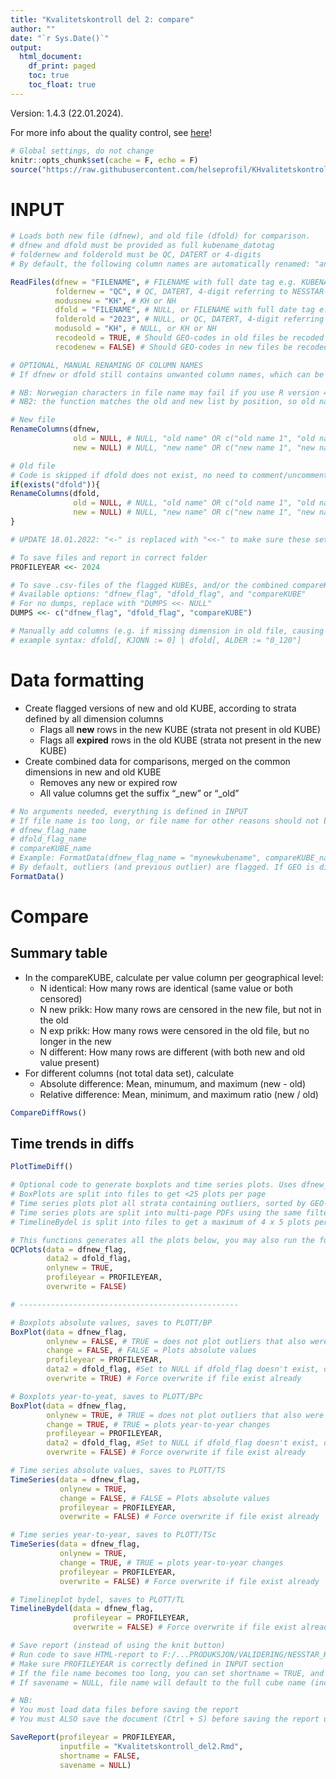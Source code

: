 ```yaml
---
title: "Kvalitetskontroll del 2: compare"
author: ""
date: "`r Sys.Date()`"
output:
  html_document: 
    df_print: paged
    toc: true
    toc_float: true
---
```

<style type="text/css">
.main-container {
  max-width: 80% !important;
  margin: auto;
}
</style>

Version: 1.4.3 (22.01.2024). 

For more info about the quality control, see [here](https://helseprofil.github.io/manual/faq-khvalitetskontroll.html)!

```r
# Global settings, do not change
knitr::opts_chunk$set(cache = F, echo = F)
source("https://raw.githubusercontent.com/helseprofil/KHvalitetskontroll/main/R/load_packages_functions.R")
```

# INPUT

```r
# Loads both new file (dfnew), and old file (dfold) for comparison. 
# dfnew and dfold must be provided as full kubename_datotag
# foldernew and folderold must be QC, DATERT or 4-digits
# By default, the following column names are automatically renamed: "antall", "Crude", "Adjusted", "sumteller", "sumnevner", "smr", "FLx", "utdanningsnivå" (only for R version < 4.2)

ReadFiles(dfnew = "FILENAME", # FILENAME with full date tag e.g. KUBENAVN_YYYY-MM-DD-hh-dd
          foldernew = "QC", # QC, DATERT, 4-digit referring to NESSTAR-folder, or foldername (e.g. "KH2024NESSTAR_pre2024_omkod2024GEO")
          modusnew = "KH", # KH or NH
          dfold = "FILENAME", # NULL, or FILENAME with full date tag e.g. KUBENAVN_YYYY-MM-DD-hh-dd
          folderold = "2023", # NULL, or QC, DATERT, 4-digit referring to NESSTAR-folder, or foldername (e.g. "KH2024NESSTAR_pre2024_omkod2024GEO")
          modusold = "KH", # NULL, or KH or NH
          recodeold = TRUE, # Should GEO-codes in old files be recoded to comply with current GEO?
          recodenew = FALSE) # Should GEO-codes in new files be recoded to comply with current GEO?
```

```r
# OPTIONAL, MANUAL RENAMING OF COLUMN NAMES
# If dfnew or dfold still contains unwanted column names, which can be checked by names(dfnew) or names(dfold), this can be manually changed by editing `old` and `new` arguments in the the code below:

# NB: Norwegian characters in file name may fail if you use R version 4.2+. In that case, use column position (numeric) to indicate old name (e.g. 1 = first column, be careful to select the correct column!).
# NB2: the function matches the old and new list by position, so old name #1 is replaced with new name #1 etc. 

# New file
RenameColumns(dfnew, 
              old = NULL, # NULL, "old name" OR c("old name 1", "old name 2", etc), OR column position (numeric)
              new = NULL) # NULL, "new name" OR c("new name 1", "new name 2", etc)

# Old file
# Code is skipped if dfold does not exist, no need to comment/uncomment. 
if(exists("dfold")){
RenameColumns(dfold, 
              old = NULL, # NULL, "old name" OR c("old name 1", "old name 2", etc), OR column position (numeric)
              new = NULL) # NULL, "new name" OR c("new name 1", "new name 2", etc) 
}
```

```r
# UPDATE 18.01.2022: "<-" is replaced with "<<-" to make sure these settings are applied when saving the report. 

# To save files and report in correct folder
PROFILEYEAR <<- 2024

# To save .csv-files of the flagged KUBEs, and/or the combined compareKUBE, use this option
# Available options: "dfnew_flag", "dfold_flag", and "compareKUBE"
# For no dumps, replace with "DUMPS <<- NULL"
DUMPS <<- c("dfnew_flag", "dfold_flag", "compareKUBE")

# Manually add columns (e.g. if missing dimension in old file, causing all rows to be identified as "new")
# example syntax: dfold[, KJONN := 0] | dfold[, ALDER := "0_120"]
```

# Data formatting

- Create flagged versions of new and old KUBE, according to strata defined by all dimension columns
    - Flags all **new** rows in the new KUBE (strata not present in old KUBE)
    - Flags all **expired** rows in the old KUBE (strata not present in the new KUBE)
- Create combined data for comparisons, merged on the common dimensions in new and old KUBE
    - Removes any new or expired row
    - All value columns get the suffix "_new" or "_old"

```r
# No arguments needed, everything is defined in INPUT
# If file name is too long, or file name for other reasons should not be the default, there are three name arguments that can be used:
# dfnew_flag_name
# dfold_flag_name
# compareKUBE_name
# Example: FormatData(dfnew_flag_name = "mynewkubename", compareKUBE_name = "mycomparekube")
# By default, outliers (and previous outlier) are flagged. If GEO is different between files, this throws an error. If so, use the argument outlier = FALSE to turn of outlier detection.
FormatData()
```

# Compare

## Summary table

- In the compareKUBE, calculate per value column per geographical level:
    - N identical: How many rows are identical (same value or both censored)
    - N new prikk: How many rows are censored in the new file, but not in the old
    - N exp prikk: How many rows were censored in the old file, but no longer in the new
    - N different: How many rows are different (with both new and old value present)
- For different columns (not total data set), calculate
    - Absolute difference: Mean, minumum, and maximum (new - old)
    - Relative difference: Mean, minimum, and maximum ratio (new / old) 
    
```r
CompareDiffRows()
```

## Time trends in diffs
```r
PlotTimeDiff()
```

```r
# Optional code to generate boxplots and time series plots. Uses dfnew_flag and dfold_flag, so you must run FormatData() first. 
# BoxPlots are split into files to get <25 plots per page
# Time series plots plot all strata containing outliers, sorted by GEO-code. New outliers are indicated with red, and old outliers with blue. 
# Time series plots are split into multi-page PDFs using the same filter as boxplots. 
# TimelineBydel is split into files to get a maximum of 4 x 5 plots per page, one column per kommune

# This functions generates all the plots below, you may also run the functions individually
QCPlots(data = dfnew_flag,
        data2 = dfold_flag,
        onlynew = TRUE,
        profileyear = PROFILEYEAR,
        overwrite = FALSE)

# -------------------------------------------------

# Boxplots absolute values, saves to PLOTT/BP
BoxPlot(data = dfnew_flag,
        onlynew = FALSE, # TRUE = does not plot outliers that also were outliers last year
        change = FALSE, # FALSE = Plots absolute values
        profileyear = PROFILEYEAR,
        data2 = dfold_flag, #Set to NULL if dfold_flag doesn't exist, only used for label
        overwrite = TRUE) # Force overwrite if file exist already

# Boxplots year-to-yeat, saves to PLOTT/BPc
BoxPlot(data = dfnew_flag,
        onlynew = TRUE, # TRUE = does not plot outliers that also were outliers last year
        change = TRUE, # TRUE = plots year-to-year changes
        profileyear = PROFILEYEAR,
        data2 = dfold_flag, #Set to NULL if dfold_flag doesn't exist, only used for label
        overwrite = FALSE) # Force overwrite if file exist already

# Time series absolute values, saves to PLOTT/TS
TimeSeries(data = dfnew_flag,
           onlynew = TRUE,
           change = FALSE, # FALSE = Plots absolute values
           profileyear = PROFILEYEAR,
           overwrite = FALSE) # Force overwrite if file exist already

# Time series year-to-year, saves to PLOTT/TSc
TimeSeries(data = dfnew_flag,
           onlynew = TRUE,
           change = TRUE, # TRUE = plots year-to-year changes
           profileyear = PROFILEYEAR,
           overwrite = FALSE) # Force overwrite if file exist already

# Timelineplot bydel, saves to PLOTT/TL
TimelineBydel(data = dfnew_flag,
              profileyear = PROFILEYEAR, 
              overwrite = FALSE) # Force overwrite if file exist already
```


```r
# Save report (instead of using the knit button)
# Run code to save HTML-report to F:/...PRODUKSJON/VALIDERING/NESSTAR_KUBER/9999(profile year)/KVALITETSKONTROLL/KUBENAVN/
# Make sure PROFILEYEAR is correctly defined in INPUT section
# If the file name becomes too long, you can set shortname = TRUE, and only the datetag will be used as file name, e.g. XXXX-XX-XX-XX-XX_Kvalitetskontroll_del1.html. 
# If savename = NULL, file name will default to the full cube name (incl date tag). You can also manually select the name of the output file. 

# NB: 
# You must load data files before saving the report
# You must ALSO save the document (Ctrl + S) before saving the report using this function!

SaveReport(profileyear = PROFILEYEAR,
           inputfile = "Kvalitetskontroll_del2.Rmd",
           shortname = FALSE,
           savename = NULL)
```
